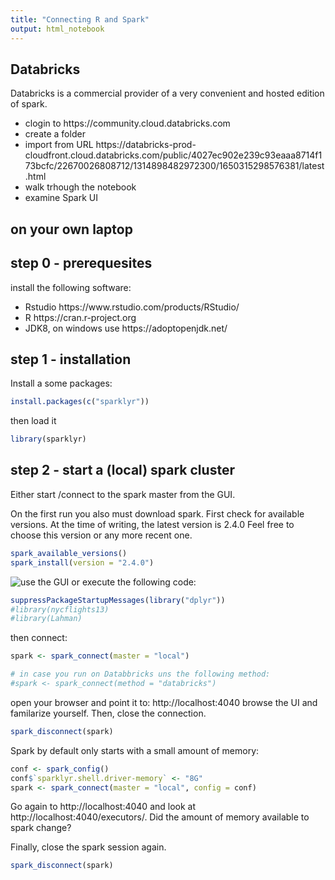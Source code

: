 ```yaml
---
title: "Connecting R and Spark"
output: html_notebook
---
```



## Databricks 

Databricks is a commercial provider of a very convenient and hosted edition of spark.

- clogin to https://community.cloud.databricks.com
- create a folder
- import from URL https://databricks-prod-cloudfront.cloud.databricks.com/public/4027ec902e239c93eaaa8714f173bcfc/22670026808712/1314898482972300/1650315298576381/latest.html
- walk trhough the notebook
- examine Spark UI

## on your own laptop

## step 0 - prerequesites
install the following software:

- Rstudio https://www.rstudio.com/products/RStudio/
- R https://cran.r-project.org
- JDK8, on windows use https://adoptopenjdk.net/

## step 1 - installation

Install a some packages:

```r
install.packages(c("sparklyr"))
```

then load it
```r
library(sparklyr)
```

## step 2 - start a (local) spark cluster
Either start /connect to the spark master from the GUI.

On the first run you also must download spark. First check for available versions. At the time of writing, the latest version is $2.4.0$ Feel free to choose this version or any more recent one.

```r
spark_available_versions()
spark_install(version = "2.4.0")
```
![use the GUI](img/startingSpark.png) or execute the following code:

```r
suppressPackageStartupMessages(library("dplyr"))
#library(nycflights13)
#library(Lahman)
```

then connect:

```r
spark <- spark_connect(master = "local")

# in case you run on Databbricks uns the following method:
#spark <- spark_connect(method = "databricks")
```

open your browser and point it to: http://localhost:4040 browse the UI and familarize yourself.
Then, close the connection.

```r
spark_disconnect(spark)
```

Spark by default only starts with a small amount of memory:

```r
conf <- spark_config()
conf$`sparklyr.shell.driver-memory` <- "8G"
spark <- spark_connect(master = "local", config = conf)
```

Go again to http://localhost:4040 and look at http://localhost:4040/executors/. Did the amount of memory available to spark change?

Finally, close the spark session again.
```r
spark_disconnect(spark)
```
